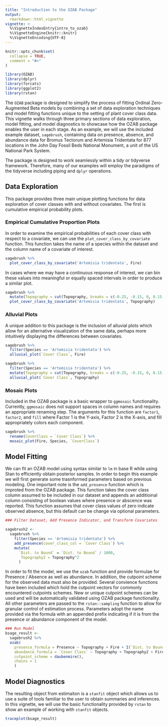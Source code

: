 ```yaml
---
title: "Introduction to the OZAB Package"
output: 
  rmarkdown::html_vignette
vignette: >
  %\VignetteIndexEntry{intro_to_ozab}
  %\VignetteEngine{knitr::knitr}
  %\VignetteEncoding{UTF-8}
---
```


```r
knitr::opts_chunk$set(
  collapse = TRUE,
  comment = "#>"
)

library(OZAB)
library(dplyr)
library(forcats)
library(ggplot2)
library(rstan)
```

The `OZAB` package is designed to simplify the process of fitting Ordinal Zero-Augmented Beta models by combining a set of data exploration techniques and model fitting functions unique to the setting of plant cover class data. This vignette walks through three primary sections of data exploration, model fitting, and model diagnostics to showcase how the OZAB package enables the user in each stage. As an example, we will use the included example dataset, `sagebrush`, containing data on presence, absence, and abundance data for Bromus Tectorum and Artemisia Tridentata for 877 locations in the John Day Fossil Beds National Monument, a unit of the US National Park System. 

The package is designed to work seamlessly within a tidy or tidyverse framework. Therefore, many of our examples will employ the paradigms of the tidyverse including piping and `dplyr` operations.

## Data Exploration

This package provides three main unique plotting functions for data exploration of cover classes with and without covariates. The first is cumulative empirical probability plots.

### Empirical Cumulative Proportion Plots

In order to examine the empirical probabilities of each cover class with respect to a covariate, we can use the `plot_cover_class_by_covariate` function. This function takes the name of a species within the dataset and the column name of a covariate of interest. 

```r
sagebrush %>%
  plot_cover_class_by_covariate('Artemisia tridentata', Fire)
```

In cases where we may have a continuous response of interest, we can bin these values into meaningful or equally spaced intervals in order to produce a similar plot.

```r
sagebrush %>%
  mutate(Topography = cut(Topography, breaks = c(-0.25, -0.15, 0, 0.15, 0.25))) %>%
  plot_cover_class_by_covariate('Artemisia tridentata', Topography)
```

### Alluvial Plots

A unique addition to this package is the inclusion of alluvial plots which allow for an alternative visualization of the same data, perhaps more intuitively displaying the differences between covariates.

```r
sagebrush %>%
  filter(Species == 'Artemisia tridentata') %>%
  alluvial_plot(`Cover Class`, Fire)
```

```r
sagebrush %>%
  filter(Species == 'Artemisia tridentata') %>%
  mutate(Topography = cut(Topography, breaks = c(-0.25, -0.15, 0, 0.15, 0.25))) %>%
  alluvial_plot(`Cover Class`, Topography)
```

### Mosaic Plots

Included in the OZAB package is a basic wrapper to `ggmosaic` functionality. Currently, `ggmosaic` does not support spaces in column names and requires an appropriate renaming step. The arguments for this function are `factor1`, `factor2`, and `fill` where Factor 1 is the Y-axis, Factor 2 is the X-axis, and fill appropriately colors each component. 

```r
sagebrush %>%
  rename(CoverClass = `Cover Class`) %>%
  mosaic_plot(Fire, Species, `CoverClass`)
```

## Model Fitting

We can fit an OZAB model using syntax similar to `lm` in base R while using Stan to efficiently obtain posterior samples. In order to begin this example we will first generate some trasnformed parameters based on previous modeling. One important note is the `add_presence` function which is improted from the OZAB package. This function takes the cover class column assumed to be included in our dataset and appends an additioinal column consisting of boolean values where presence or abscence was reported. This function assumes that cover class values of zero indicate observed absence, but this default can be change via optional parameters. 

```r
### Filter Dataset, Add Presence Indicator, and Transform Covariates

sagebrush2 <-
  sagebrush %>%
    filter(Species == 'Artemisia tridentata') %>%
    add_presence(cover_class_col = `Cover Class`) %>%
    mutate(
      `Dist. to Bound` = `Dist. to Bound` / 1000,
       Topography2 = Topography^2
      )
```

In order to fit the model, we use the `ozab` function and provide formulae for Presence / Absence as well as abundance. In addition, the cutpoint scheme for the observed data must also be provided. Several convience functions have been included which hold the cutpoint vectors for commonly encountered cutpoints schemes. New or unique cutpoint schemes can be used and will be automatically validated using OZAB package functionality. All other parameters are passed to the `rstan::sampling` function to allow for granular control of estimation process. Parameters adopt the name provided via the formula with an appended prefix indicating if it is from the presence or abundance component of the model.

```r
### Run Model
bsage_result <-
  sagebrush2 %>%
  ozab(
    presence_formula = Presence ~ Topography + Fire + I(`Dist. to Bound`^2),
    abundance_formula = `Cover Class` ~ Topography + Topography2 + Fire,
    cutpoint_scheme = daubenmire(),
    chains = 1
    )
```

## Model Diagnostics

The resulting object from estimaiton is a `stanfit` object which allows us to use a suite of tools familiar to the user to obtain summaries and inferences. In this vignette, we will use the basic functionality provided by `rstan` to show an example of working with `stanfit` objects.

```r
traceplot(bsage_result)
```
